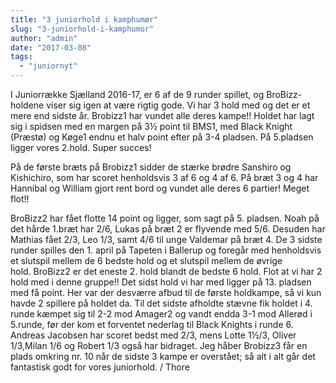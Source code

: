 ```yaml
---
title: "3 juniorhold i kamphumør"
slug: "3-juniorhold-i-kamphumor"
author: "admin"
date: "2017-03-08"
tags: 
  - "juniornyt"
---
```


I Juniorrække Sjælland 2016-17, er 6 af de 9 runder spillet, og BroBizz-holdene viser sig igen at være rigtig gode. Vi har 3 hold med og det er et mere end sidste år. Brobizz1 har vundet alle deres kampe!! Holdet har lagt sig i spidsen med en margen på 3½ point til BMS1, med Black Knight (Præstø) og Køge1 endnu et halv point efter på 3-4 pladsen. På 5.pladsen ligger vores 2.hold. Super succes!

På de første bræts på Brobizz1 sidder de stærke brødre Sanshiro og Kishichiro, som har scoret henholdsvis 3 af 6 og 4 af 6. På bræt 3 og 4 har Hannibal og William gjort rent bord og vundet alle deres 6 partier! Meget flot!!

BroBizz2 har fået flotte 14 point og ligger, som sagt på 5. pladsen. Noah på det hårde 1.bræt har 2/6, Lukas på bræt 2 er flyvende med 5/6. Desuden har Mathias fået 2/3, Leo 1/3, samt 4/6 til unge Valdemar på bræt 4. De 3 sidste runder spilles den 1. april på Tapeten i Ballerup og foregår med henholdsvis et slutspil mellem de 6 bedste hold og et slutspil mellem de øvrige hold. BroBizz2 er det eneste 2. hold blandt de bedste 6 hold. Flot at vi har 2 hold med i denne gruppe!! Det sidst hold vi har med ligger på 13. pladsen med få point. Her var der desværre afbud til de første holdkampe, så vi kun havde 2 spillere på holdet da. Til det sidste afholdte stævne fik holdet i 4. runde kæmpet sig til 2-2 mod Amager2 og vandt endda 3-1 mod Allerød i 5.runde, før der kom et forventet nederlag til Black Knights i runde 6. Andreas Jacobsen har scoret bedst med 2/3, mens Lotte 1½/3, Oliver 1/3,Milan 1/6 og Robert 1/3 også har bidraget. Jeg håber Brobizz3 får en plads omkring nr. 10 når de sidste 3 kampe er overstået; så alt i alt går det fantastisk godt for vores juniorhold. / Thore
